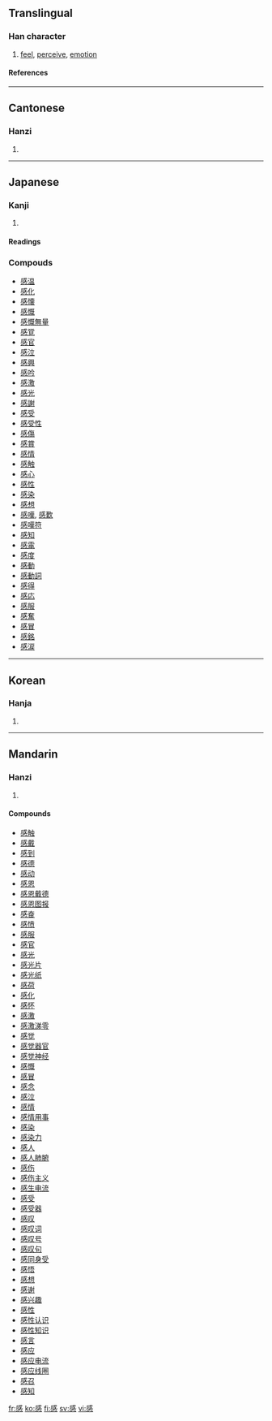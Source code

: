 ==Translingual==
===Han character===
{{Han char|rn=61|rad=心|as=09|sn=13|four=5333<sub>0</sub>|canj=戈口心 (IRP)}}
# [[feel]], [[perceive]], [[emotion]]
====References====
{{Han ref|kx=0395.210|dkj=10953|dj=0733.070|hdz=42321.020|uh=611F|ud=24863|bh=B750|bd=46928}}

----
==Cantonese==
===Hanzi===
{{yue-hanzi|jyut=|y=gam2}}
# {{defn|Cantonese}}

----
==Japanese==
===Kanji===
{{ja-kanji|grade=3|rs=心09}}
# {{defn|Japanese}} 
====Readings====
{{ja-readings|on=[[かん]] (kan)|kun=[[かんじる]] (kanjiru)}}

===Compouds===
*[[感温]]
*[[感化]]
*[[感懐]]
*[[感慨]]
*[[感慨無量]]
*[[感覚]]
*[[感官]]
*[[感泣]]
*[[感興]]
*[[感吟]]
*[[感激]]
*[[感光]]
*[[感謝]]
*[[感受]]
*[[感受性]]
*[[感傷]]
*[[感賞]]
*[[感情]]
*[[感触]]
*[[感心]]
*[[感性]]
*[[感染]]
*[[感想]]
*[[感嘆]], [[感歎]]
*[[感嘆符]]
*[[感知]]
*[[感電]]
*[[感度]]
*[[感動]]
*[[感動詞]]
*[[感得]]
*[[感応]]
*[[感服]]
*[[感奮]]
*[[感冒]]
*[[感銘]]
*[[感涙]]

----
==Korean==
===Hanja===
{{ko-hanja|hangeul=감|eumhun=|rv=gam|mr=kam|y=kam}}
# {{defn|Korean}}

----
==Mandarin==
===Hanzi===
{{cmn-hanzi|pin=[[gǎn]] (gan3)|wg=kan<sup>3</sup>}}
# {{defn|Mandarin}}

====Compounds====
*[[感触]]
*[[感戴]]
*[[感到]]
*[[感德]]
*[[感动]]
*[[感恩]]
*[[感恩戴德]]
*[[感恩图报]]
*[[感奋]]
*[[感愤]]
*[[感服]]
*[[感官]]
*[[感光]]
*[[感光片]]
*[[感光纸]]
*[[感荷]]
*[[感化]]
*[[感怀]]
*[[感激]]
*[[感激涕零]]
*[[感觉]]
*[[感觉器官]]
*[[感觉神经]]
*[[感慨]]
*[[感冒]]
*[[感念]]
*[[感泣]]
*[[感情]]
*[[感情用事]]
*[[感染]]
*[[感染力]]
*[[感人]]
*[[感人肺腑]]
*[[感伤]]
*[[感伤主义]]
*[[感生电流]]
*[[感受]]
*[[感受器]]
*[[感叹]]
*[[感叹词]]
*[[感叹号]]
*[[感叹句]]
*[[感同身受]]
*[[感悟]]
*[[感想]]
*[[感谢]]
*[[感兴趣]]
*[[感性]]
*[[感性认识]]
*[[感性知识]]
*[[感言]]
*[[感应]]
*[[感应电流]]
*[[感应线圈]]
*[[感召]]
*[[感知]]

[[fr:感]]
[[ko:感]]
[[fi:感]]
[[sv:感]]
[[vi:感]]